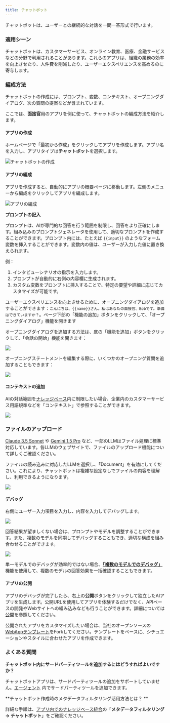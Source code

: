 ```yaml
---
title: チャットボット
---
```



チャットボットは、ユーザーとの継続的な対話を一問一答形式で行います。

### 適用シーン

チャットボットは、カスタマーサービス、オンライン教育、医療、金融サービスなどの分野で利用されることがあります。これらのアプリは、組織の業務の効率を向上させたり、人件費を削減したり、ユーザーエクスペリエンスを高めるのに寄与します。

### 編成方法

チャットボットの作成には、プロンプト、変数、コンテキスト、オープニングダイアログ、次の質問の提案などが含まれています。

ここでは、**面接官**用のアプリを例に使って、チャットボットの編成方法を紹介します。

#### アプリの作成

ホームページで「最初から作成」をクリックしてアプリを作成します。アプリ名を入力し、アプリタイプは**チャットボット**を選択します。

![チャットボットの作成](https://assets-docs.dify.ai/dify-enterprise-mintlify/jp/guides/application-orchestrate/24a6f30145d5005413fa75693996377c.png)

#### アプリの編成

アプリを作成すると、自動的にアプリの概要ページに移動します。左側のメニューから編成をクリックしてアプリを編成します。

![アプリの編成](https://assets-docs.dify.ai/dify-enterprise-mintlify/jp/guides/application-orchestrate/4332c94f126ae1ce72e1881e91d81729.png)

**プロンプトの記入**

プロンプトは、AIが専門的な回答を行う範囲を制限し、回答をより正確にします。組み込みのプロンプトジェネレータを使用して、適切なプロンプトを作成することができます。プロンプト内には、たとえば `{{input}}` のようなフォーム変数を挿入することができます。変数内の値は、ユーザーが入力した値に置き換えられます。

例：

1. インタビューシナリオの指示を入力します。
2. プロンプトが自動的に右側の内容欄に生成されます。
3. カスタム変数をプロンプトに挿入することで、特定の要望や詳細に応じてカスタマイズが可能です。

ユーザーエクスペリエンスを向上させるために、オープニングダイアログを追加することができます：`こんにちは、{{name}}さん。私はあなたの面接官、Bobです。準備はできていますか？`。ページ下部の「機能の追加」ボタンをクリックして、「オープニングダイアログ」機能を開きます

オープニングダイアログを追加する方法は、底の「機能を追加」ボタンをクリックして、「会話の開始」機能を開きます：

![](https://assets-docs.dify.ai/dify-enterprise-mintlify/jp/guides/application-orchestrate/8ee49c47ed4b197e77d88e95b5bf4b2a.png)

オープニングステートメントを編集する際に、いくつかのオープニング質問を追加することもできます：

![](https://assets-docs.dify.ai/dify-enterprise-mintlify/jp/guides/application-orchestrate/4bbcbecba6f3d826b9f7d0bf1d5e2079.png)

#### コンテキストの追加

AIの対話範囲を[ナレッジベース](../knowledge-base/)内に制限したい場合、企業内のカスタマーサービス用語規準などを「コンテキスト」で参照することができます。

![](https://assets-docs.dify.ai/dify-enterprise-mintlify/jp/guides/application-orchestrate/dd33b25175c48bf0776ad32e10ad9f33.png)

### ファイルのアップロード

[Claude 3.5 Sonnet](https://docs.anthropic.com/en/docs/build-with-claude/pdf-support) や [Gemini 1.5 Pro](https://ai.google.dev/api/files) など、一部のLLMはファイル処理に標準対応しています。各LLMのウェブサイトで、ファイルのアップロード機能について詳しくご確認ください。

ファイルの読み込みに対応したLLMを選択し、「Document」を有効にしてください。これにより、チャットボットは複雑な設定なしでファイルの内容を理解し、利用できるようになります。

![](https://assets-docs.dify.ai/2024/11/823399d85e8ced5068dc9da4f693170e.png)

#### デバッグ

右側にユーザー入力項目を入力し、内容を入力してデバッグします。

![](https://assets-docs.dify.ai/dify-enterprise-mintlify/jp/guides/application-orchestrate/58a59cfd677990426d6059008510b7ce.png)

回答結果が望ましくない場合は、プロンプトやモデルを調整することができます。また、複数のモデルを同期してデバッグすることもでき、適切な構成を組み合わせることができます。

![](https://assets-docs.dify.ai/dify-enterprise-mintlify/jp/guides/application-orchestrate/96c97bea71df343ddc8dc013602e8a32.jpeg)

単一モデルでのデバッグが効率的ではない場合、[**「複数のモデルでのデバッグ」**](./multiple-llms-debugging.md)機能を使用して、複数のモデルの回答効果を一括確認することもできます。

#### アプリの公開

アプリのデバッグが完了したら、右上の**公開**ボタンをクリックして独立したAIアプリを生成します。公開URLを使用してアプリを体験するだけでなく、APIベースの開発やWebサイトへの組み込みなども行うことができます。詳細については[公開](../application-publishing/README.md)を参照してください。

公開されたアプリをカスタマイズしたい場合は、当社のオープンソースの[WebAppテンプレート](https://github.com/langgenius/webapp-conversation)をForkしてください。テンプレートをベースに、シチュエーションやスタイルに合わせたアプリを作成できます。

### よくある質問

**チャットボット内にサードパーティツールを追加するにはどうすればよいですか？**

チャットボットアプリは、サードパーティツールの追加をサポートしていません。[エージェント](../application-orchestrate/agent.md) 内でサードパーティツールを追加できます。

**チャットボット作成時のメタデータフィルタリング活用方法とは？ **

詳細な手順は、[アプリ内でのナレッジベース統合](https://docs.dify.ai/ja-jp/guides/knowledge-base/integrate-knowledge-within-application)の「**メタデータフィルタリング → チャットボット**」をご確認ください。
